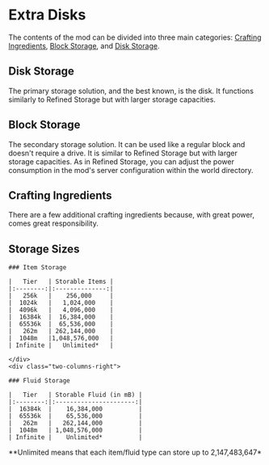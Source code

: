 # Extra Disks


<ProjectHeader slug="extra-disks" mcVersion="1.16" />

The contents of the mod can be divided into three main
categories: [Crafting Ingredients](#crafting-ingredients), [Block Storage](#block-storage),
and [Disk Storage](#disk-storage).

## Disk Storage
The primary storage solution, and the best known, is the disk. It functions similarly to Refined Storage but with larger
storage capacities.

## Block Storage
The secondary storage solution. It can be used like a regular block and doesn't require a drive. It is similar to
Refined Storage but with larger storage capacities. As in Refined Storage, you can adjust the power consumption in the
mod's server configuration within the world directory.

## Crafting Ingredients
There are a few additional crafting ingredients because, with great power, comes great responsibility.

## Storage Sizes

<div class="two-columns-base">
    <div class="two-columns-left">

    ### Item Storage

    |   Tier   | Storable Items |
    |:--------:|:--------------:|
    |   256k   |    256,000     |
    |  1024k   |   1,024,000    |
    |  4096k   |   4,096,000    |
    |  16384k  |  16,384,000    |
    |  65536k  |  65,536,000    |
    |   262m   | 262,144,000    |
    |  1048m   |1,048,576,000   |
    | Infinite |   Unlimited*   |

    </div>
    <div class="two-columns-right">

    ### Fluid Storage

    |   Tier   | Storable Fluid (in mB) |
    |:--------:|:----------------------:|
    |  16384k  |    16,384,000          |
    |  65536k  |    65,536,000          |
    |   262m   |   262,144,000          |
    |  1048m   | 1,048,576,000          |
    | Infinite |    Unlimited*          |
  </div>
</div>

<p>**Unlimited means that each item/fluid type can store up to 2,147,483,647*</p>
